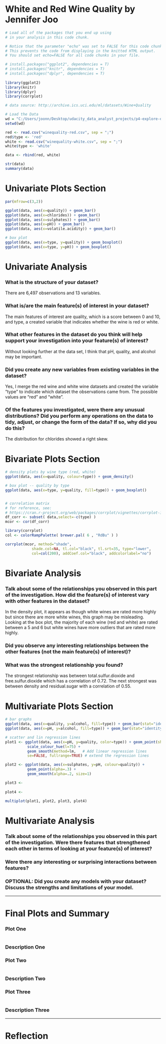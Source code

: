 White and Red Wine Quality by Jennifer Joo
========================================================

```r
# Load all of the packages that you end up using
# in your analysis in this code chunk.

# Notice that the parameter "echo" was set to FALSE for this code chunk.
# This prevents the code from displaying in the knitted HTML output.
# You should set echo=FALSE for all code chunks in your file.

# install.packages("ggplot2", dependencies = T) 
# install.packages("knitr", dependencies = T)
# install.packages("dplyr", dependencies = T)
 
library(ggplot2)
library(knitr)
library(dplyr)
library(corrplot)

```

```r
# data source: http://archive.ics.uci.edu/ml/datasets/Wine+Quality

# Load the Data
wd = "C:/Users/joonn/Desktop/udacity_data_analyst_projects/p4-explore-data-in-r/"
setwd(wd)

red <- read.csv("winequality-red.csv", sep = ";")
red$type <- 'red'
white <- read.csv("winequality-white.csv", sep = ";")
white$type <- 'white'

data <- rbind(red, white)

str(data)
summary(data)

```

# Univariate Plots Section
```r

par(mfrow=c(3,2))

ggplot(data, aes(x=quality)) + geom_bar()
ggplot(data, aes(x=chlorides)) + geom_bar()
ggplot(data, aes(x=sulphates)) + geom_bar()
ggplot(data, aes(x=pH)) + geom_bar()
ggplot(data, aes(x=volatile.acidity)) + geom_bar()

# box plot
ggplot(data, aes(x=type, y=quality)) + geom_boxplot()
ggplot(data, aes(x=type, y=pH)) + geom_boxplot()

```

# Univariate Analysis

### What is the structure of your dataset?

There are 6,497 observations and 13 variables.

### What is/are the main feature(s) of interest in your dataset?

The main features of interest are quality, which is a score between 0 and 10, and type, a created variable that indicates whether the wine is red or white.

### What other features in the dataset do you think will help support your investigation into your feature(s) of interest?

Without looking further at the data set, I think that pH, quality, and alcohol may be important.

### Did you create any new variables from existing variables in the dataset?

Yes, I merge the red wine and white wine datasets and created the variable "type" to indicate which dataset the observations came from.  The possible values are "red" and "white".

### Of the features you investigated, were there any unusual distributions? Did you perform any operations on the data to tidy, adjust, or change the form of the data? If so, why did you do this?

The distribution for chlorides showed a right skew.


# Bivariate Plots Section
```r

# density plots by wine type (red, white)
ggplot(data, aes(x=quality, colour=type)) + geom_density()

# box plot -- quality by type
ggplot(data, aes(x=type, y=quality, fill=type)) + geom_boxplot()


# correlation matrix
# for reference, see:
# https://cran.r-project.org/web/packages/corrplot/vignettes/corrplot-intro.html
df_corr <- subset( data,select=-c(type) )
mcor <- cor(df_corr)

library(corrplot)
col <- colorRampPalette( brewer.pal( 6 , "RdBu" ) )

corrplot(mcor, method="shade",
            shade.col=NA, tl.col="black", tl.srt=35, type="lower",
            col=col(200), addCoef.col="black", addcolorlabel="no")


```

# Bivariate Analysis

### Talk about some of the relationships you observed in this part of the investigation. How did the feature(s) of interest vary with other features in the dataset?

In the density plot, it appears as though white wines are rated more highly but since there are more white wines, this graph may be misleading.  Looking at the box plot, the majority of each wine (red and white) are rated between a 5 and 6 but white wines have more outliers that are rated more highly.


### Did you observe any interesting relationships between the other features (not the main feature(s) of interest)?

### What was the strongest relationship you found?

The strongest relationship was between total.sulfur.dioxide and free.sulfur.dioxide which has a correlation of 0.72.  The next strongest was between density and residual.sugar with a correlation of 0.55.




# Multivariate Plots Section

```r

# bar graphs
ggplot(data, aes(x=quality, y=alcohol, fill=type)) + geom_bar(stat="identity")
ggplot(data, aes(x=pH, y=alcohol, fill=type)) + geom_bar(stat="identity")

# scatter and lin regression lines
plot1 <- ggplot(data, aes(x=pH, y=quality, color=type)) + geom_point(shape=1) +
          scale_colour_hue(l=75) +
          geom_smooth(method=lm,   # Add linear regression lines
          se=FALSE, fullrange=TRUE) # extend the regression lines

plot2 <- ggplot(data, aes(x=sulphates, y=pH, colour=quality)) +
          geom_point(alpha=.3) +
          geom_smooth(alpha=.2, size=1)

plot3 <-   
  
plot4 <- 
  
multiplot(plot1, plot2, plot3, plot4)

```

# Multivariate Analysis

### Talk about some of the relationships you observed in this part of the investigation. Were there features that strengthened each other in terms of looking at your feature(s) of interest?

### Were there any interesting or surprising interactions between features?

### OPTIONAL: Did you create any models with your dataset? Discuss the strengths and limitations of your model.

------

# Final Plots and Summary

### Plot One
```r

```

### Description One


### Plot Two
```r

```

### Description Two


### Plot Three
```r

```

### Description Three

------

# Reflection
